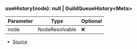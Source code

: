 ### useHistory(node): null \| GuildQueueHistory\<Meta>
| Parameter | Type | Optional |
| ----------- | ----------- | ----------- |
| node | NodeResolvable | ❌ |


- [Source](https://github.com/Androz2091/discord-player/blob/cd5cf97/packages/discord-player/src/hooks/useHistory.ts#L4)